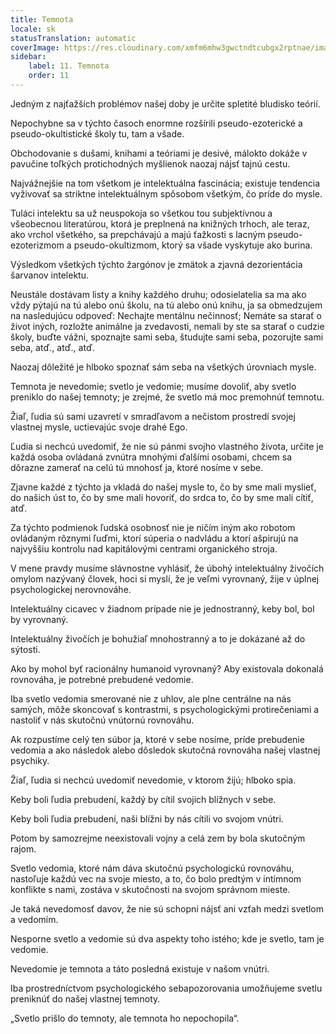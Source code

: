 ```yaml
---
title: Temnota
locale: sk
statusTranslation: automatic
coverImage: https://res.cloudinary.com/xmfm6mhw3gwctndtcubgx2rptnae/image/upload/v1741354419/small_cover_la_gran_rebelion_28716e29d2.webp
sidebar:
    label: 11. Temnota
    order: 11
---
```

Jedným z najťažších problémov našej doby je určite spletité bludisko teórií.

Nepochybne sa v týchto časoch enormne rozšírili pseudo-ezoterické a pseudo-okultistické školy tu, tam a všade.

Obchodovanie s dušami, knihami a teóriami je desivé, málokto dokáže v pavučine toľkých protichodných myšlienok naozaj nájsť tajnú cestu.

Najvážnejšie na tom všetkom je intelektuálna fascinácia; existuje tendencia vyživovať sa striktne intelektuálnym spôsobom všetkým, čo príde do mysle.

Tuláci intelektu sa už neuspokoja so všetkou tou subjektívnou a všeobecnou literatúrou, ktorá je preplnená na knižných trhoch, ale teraz, ako vrchol všetkého, sa prepchávajú a majú ťažkosti s lacným pseudo-ezoterizmom a pseudo-okultizmom, ktorý sa všade vyskytuje ako burina.

Výsledkom všetkých týchto žargónov je zmätok a zjavná dezorientácia šarvanov intelektu.

Neustále dostávam listy a knihy každého druhu; odosielatelia sa ma ako vždy pýtajú na tú alebo onú školu, na tú alebo onú knihu, ja sa obmedzujem na nasledujúcu odpoveď: Nechajte mentálnu nečinnosť; Nemáte sa starať o život iných, rozložte animálne ja zvedavosti, nemali by ste sa starať o cudzie školy, buďte vážni, spoznajte sami seba, študujte sami seba, pozorujte sami seba, atď., atď., atď.

Naozaj dôležité je hlboko spoznať sám seba na všetkých úrovniach mysle.

Temnota je nevedomie; svetlo je vedomie; musíme dovoliť, aby svetlo preniklo do našej temnoty; je zrejmé, že svetlo má moc premohnúť temnotu.

Žiaľ, ľudia sú sami uzavretí v smradľavom a nečistom prostredí svojej vlastnej mysle, uctievajúc svoje drahé Ego.

Ľudia si nechcú uvedomiť, že nie sú pánmi svojho vlastného života, určite je každá osoba ovládaná zvnútra mnohými ďalšími osobami, chcem sa dôrazne zamerať na celú tú mnohosť ja, ktoré nosíme v sebe.

Zjavne každé z týchto ja vkladá do našej mysle to, čo by sme mali myslieť, do našich úst to, čo by sme mali hovoriť, do srdca to, čo by sme mali cítiť, atď.

Za týchto podmienok ľudská osobnosť nie je ničím iným ako robotom ovládaným rôznymi ľuďmi, ktorí súperia o nadvládu a ktorí ašpirujú na najvyššiu kontrolu nad kapitálovými centrami organického stroja.

V mene pravdy musíme slávnostne vyhlásiť, že úbohý intelektuálny živočích omylom nazývaný človek, hoci si myslí, že je veľmi vyrovnaný, žije v úplnej psychologickej nerovnováhe.

Intelektuálny cicavec v žiadnom prípade nie je jednostranný, keby bol, bol by vyrovnaný.

Intelektuálny živočích je bohužiaľ mnohostranný a to je dokázané až do sýtosti.

Ako by mohol byť racionálny humanoid vyrovnaný? Aby existovala dokonalá rovnováha, je potrebné prebudené vedomie.

Iba svetlo vedomia smerované nie z uhlov, ale plne centrálne na nás samých, môže skoncovať s kontrastmi, s psychologickými protirečeniami a nastoliť v nás skutočnú vnútornú rovnováhu.

Ak rozpustíme celý ten súbor ja, ktoré v sebe nosíme, príde prebudenie vedomia a ako následok alebo dôsledok skutočná rovnováha našej vlastnej psychiky.

Žiaľ, ľudia si nechcú uvedomiť nevedomie, v ktorom žijú; hlboko spia.

Keby boli ľudia prebudení, každý by cítil svojich blížnych v sebe.

Keby boli ľudia prebudení, naši blížni by nás cítili vo svojom vnútri.

Potom by samozrejme neexistovali vojny a celá zem by bola skutočným rajom.

Svetlo vedomia, ktoré nám dáva skutočnú psychologickú rovnováhu, nastoľuje každú vec na svoje miesto, a to, čo bolo predtým v intímnom konflikte s nami, zostáva v skutočnosti na svojom správnom mieste.

Je taká nevedomosť davov, že nie sú schopní nájsť ani vzťah medzi svetlom a vedomím.

Nesporne svetlo a vedomie sú dva aspekty toho istého; kde je svetlo, tam je vedomie.

Nevedomie je temnota a táto posledná existuje v našom vnútri.

Iba prostredníctvom psychologického sebapozorovania umožňujeme svetlu preniknúť do našej vlastnej temnoty.

„Svetlo prišlo do temnoty, ale temnota ho nepochopila“.

